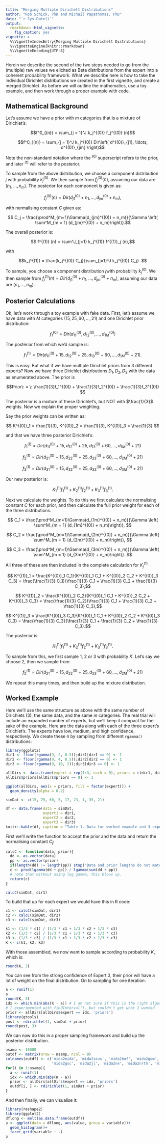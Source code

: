 ```yaml
---
title: "Merging Multiple Dirichelt Distributions"
author: "Rob Schick, PhD and Michail Papathomas, PhD"
date: "`r Sys.Date()`"
output: 
  rmarkdown::html_vignette:
    fig_caption: yes
vignette: >
  %\VignetteIndexEntry{Merging Multiple Dirichelt Distributions}
  %\VignetteEngine{knitr::rmarkdown}
  %\VignetteEncoding{UTF-8}
---
```


Herein we describe the second of the two steps needed to go from the (multiple) raw values we elicited as Beta distributions from the expert into a coherent probability framework. What we describe here is how to take the individual Dirichlet distributions we created in the first vignette, and create a merged Dirichlet. As before we will outline the mathematics, use a toy example, and then work through a proper example with code.

## Mathematical Background
Let's assume we have a prior with $m$ categories that is a mixture of Dirichlet's:

$$f^0_{(n)} = \sum_{j = 1}^J k_j^{(0)} f_j^{(0)} (n)$$

$$f^0_{(n)} = \sum_{j = 1}^J k_j^{(0)} Dir\left( d^{(0)}_{j1}, \ldots, d^{(0)}_{jm} \right)$$

Note the non-standard notation where the $^{(0)}$ superscript refers to the prior, and later $^{(1)}$ will refer to the posterior.

To sample from the above distribution, we choose a component distribution $j$ with probability $k_j^{(0)}$. We then sample from $f_j^{(0)} (n)$, assuming our data are $(n_1, \ldots, n_m)$. The posterior for each component is given as:

$$ f_j^{(0)} (n) = Dir \left( d^{(0)}_{j1} + n_1, \ldots, d^{(0)}_{jm} + n_m\right ),$$

with normalising constant $C$ given as:

$$ C_j = \frac{\prod^M_{m=1}\Gamma(d_{jm}^{(0)} + n_m)}{\Gamma \left( \sum^M_{m = 1} (d_{jm}^{(0)} + n_m)\right)}.$$

The overall posterior is:

$$ f^{(1)} (n) = \sum^J_{j=1} k_j^{(1)} f^{(1)}_j (n),$$

with 

$$k_j^{(1)} = \frac{k_j^{(0)} C_j}{\sum_{j=1}^J k_j^{(0)} C_j} .$$

To sample, you choose a component distribution $j$with probability $k_j^{(0)}$. We then sample from $f_j^{(1)} (n) = Dir \left( d^{(0)}_{j1} + n_1, \ldots, d^{(0)}_{jm} + n_m\right )$, assuming our data are $(n_1, \ldots, n_m)$.

## Posterior Calculations
Ok, let's work through a toy example with fake data. First, let's assume we have data with $M$ categories $(15, 25, 60, \ldots, 21)$ and one Dirichlet prior distribution:

$$f_1^{(0)} = Dir(d_{11}^{(0)}, d_{12}^{(0)}, \ldots, d_{1M}^{(0)})$$

The posterior from which we'd sample is:

$$ f_1^{(1)} = Dir(d_{11}^{(0)} + 15, d_{12}^{(0)} + 25, d_{13}^{(0)} + 60, \ldots, d_{1M}^{(0)} + 21).$$

This is easy. But what if we have multiple Dirichlet priors from 3 different experts? Now we have three Dirichlet distributions $D_1, D_2, D_3$ with the data as enumerated above. The prior is 

$$Prior\: = \: \frac{1}{3}f_1^{(0)} +  \frac{1}{3}f_2^{(0)} + \frac{1}{3}f_3^{(0)} $$

The posterior is a mixture of these Dirichlet's, but NOT with $\frac{1}{3}$ weights. Now we explain the proper weighting.

Say the prior weights can be written as:

$$ K^{(0)}_1 = \frac{1}{3}, K^{(0)}_2 = \frac{1}{3}, K^{(0)}_3 = \frac{1}{3} $$

and that we have three posterior Dirichlet's: 

$$ f_1^{(1)} = Dir(d_{11}^{(0)} + 15, d_{12}^{(0)} + 25, d_{13}^{(0)} + 60, \ldots, d_{1M}^{(0)} + 21) $$

$$ f_2^{(1)} = Dir(d_{21}^{(0)} + 15, d_{22}^{(0)} + 25, d_{23}^{(0)} + 60, \ldots, d_{2M}^{(0)} + 21) $$

$$ f_3^{(1)} = Dir(d_{31}^{(0)} + 15, d_{32}^{(0)} + 25, d_{33}^{(0)} + 60, \ldots, d_{3M}^{(0)} + 21) $$

Our new posterior is:  

$$ K^{(1)}_1 f_1^{(1)} + K^{(1)}_2 f_2^{(1)} + K^{(1)}_3 f_3^{(1)}. $$

Next we calculate the weights. To do this we first calculate the normalising constant $C$ for each prior, and then calculate the full prior weight for each of the three distributions.

$$ C_1 = \frac{\prod^M_{m=1}\Gamma(d_{1m}^{(0)} + n_m)}{\Gamma \left( \sum^M_{m = 1} (d_{1m}^{(0)} + n_m)\right)}, $$

$$ C_2 = \frac{\prod^M_{m=1}\Gamma(d_{2m}^{(0)} + n_m)}{\Gamma \left( \sum^M_{m = 1} (d_{2m}^{(0)} + n_m)\right)}, $$

$$ C_3 = \frac{\prod^M_{m=1}\Gamma(d_{3m}^{(0)} + n_m)}{\Gamma \left( \sum^M_{m = 1} (d_{3m}^{(0)} + n_m)\right)}. $$

All three of these are then included in the complete calculation for $K^{(1)}_j$

$$ K^{(1)}_1  = \frac{K^{(0)}_1 C_1}{K^{(0)}_1 C_1 + K^{(0)}_2 C_2 + K^{(0)}_3 C_3} = \frac{\frac{1}{3} C_1}{\frac{1}{3} C_1 + \frac{1}{3} C_2 + \frac{1}{3} C_3},$$

$$ K^{(1)}_2  = \frac{K^{(0)}_2 C_2}{K^{(0)}_1 C_1 + K^{(0)}_2 C_2 + K^{(0)}_3 C_3} = \frac{\frac{1}{3} C_2}{\frac{1}{3} C_1 + \frac{1}{3} C_2 + \frac{1}{3} C_3},$$

$$ K^{(1)}_3  = \frac{K^{(0)}_3 C_3}{K^{(0)}_1 C_1 + K^{(0)}_2 C_2 + K^{(0)}_3 C_3} = \frac{\frac{1}{3} C_3}{\frac{1}{3} C_1 + \frac{1}{3} C_2 + \frac{1}{3} C_3}.$$

The posterior is:  

$$ K^{(1)}_1 f_1^{(1)} + K^{(1)}_2 f_2^{(1)} + K^{(1)}_3 f_3^{(1)}. $$

To sample from this, we first sample 1, 2 or 3 with probability $K$. Let's say we choose 2, then we sample from:

$$ f_2^{(1)} = Dir(d_{21}^{(0)} + 15, d_{22}^{(0)} + 25, d_{23}^{(0)} + 60, \ldots, d_{2M}^{(0)} + 21) $$

We repeat this many times, and then build up the mixture distribution.

## Worked Example
Here we'll use the same structure as above with the same number of Dirichlets (3), the same data, and the same $m$ categories. The real trial will include an expanded number of experts, but we'll keep it compact for the sake of the example. Here are the data along with each of the three expert's Dirichlet's. The experts have low, medium, and high confidence, respectively. We create these $n$ by sampling from different `rgamma()` distributions:

```r
library(ggplot2)
dir1 <- floor(rgamma(9, 2, 0.5));dir1[dir1 == 0] <- 1
dir2 <- floor(rgamma(9, 4, 0.5));dir2[dir2 == 0] <- 1
dir3 <- floor(rgamma(9, 10, 2));dir3[dir3 == 0] <- 1

allDirs <- data.frame(expert = rep(1:3, each = 9), priors = c(dir1, dir2, dir3))
allDirs$priors[allDirs$priors == 0] <- 1

ggplot(allDirs, aes(x = priors, fill = factor(expert))) + 
  geom_density(alpha = 0.2)

simDat <- c(15, 25, 60, 5, 17, 23, 1, 35, 21)

df <- data.frame(data = simDat,
                 expert1 = dir1,
                 expert2 = dir2,
                 expert3 = dir3)
knitr::kable(df, caption = "Table 1. Data for worked example and 3 experts' prior Dirichlet distributions.")
```

First we'll write the function to accept the prior and the data and return the normalising constant $C_j$:

```r

calcC <- function(data, prior){
  dd <- as.vector(data)
  pp <- as.vector(prior)
  if(length(dd) != length(pp)) stop('Data and prior lengths do not match')
  c <- prod(lgamma(dd + pp)) / lgamma(sum(dd + pp)) 
  # note that without using log gamma, this blows up.
  return(c)
}

calcC(simDat, dir1)
```

To build that up for each expert we would have this in R code:

```r
c1 <- calcC(simDat, dir1)
c2 <- calcC(simDat, dir2)
c3 <- calcC(simDat, dir3)

k1 <- (1/3 * c1) / (1/3 * c1 + 1/3 * c2 + 1/3 * c3)
k2 <- (1/3 * c2) / (1/3 * c1 + 1/3 * c2 + 1/3 * c3)
k3 <- (1/3 * c3) / (1/3 * c1 + 1/3 * c2 + 1/3 * c3)
K <- c(k1, k2, k3)
```

With those assembled, we now want to sample according to probability $K$, which is:

```r
round(K, 3)
```

You can see from the strong confidence of Expert 3, their prior will have a lot of weight on the final distribution. On to sampling for one iteration:

```r
a <- runif(1)
a
round(K, 3)
idx <- which.min(abs(K - a)) # I am not sure if this is the right algorithm
# I experimented with findInterval(), but couldn't get what I wanted
prior <- allDirs[allDirs$expert == idx, 'priors']
library(gtools)
post <- rdirichlet(1, simDat + prior)
round(post, 3)
```

We can now do this in a proper sampling framework and build up the posterior distribution.

```r
nsamp <- 10000
outdf <- matrix(nrow = nsamp, ncol = 9)
colnames(outdf) <- c('mida2mida', 'mida2seus', 'mida2bof', 'mida2gom', 
                     'mida2gsc', 'mida2jl', 'mida2ne', 'mida2nrth', 'mida2rb')
for(i in 1:nsamp){
  a <- runif(1)
  idx <- which.min(abs(K - a)) 
  prior <- allDirs[allDirs$expert == idx, 'priors']
  outdf[i, ] <- rdirichlet(1, simDat + prior)
}
```

And then finally, we can visualise it:

```r
library(reshape2)
library(ggplot2)
dflong <- melt(as.data.frame(outdf))
p <- ggplot(data = dflong, aes(value, group = variable))+
  geom_histogram()+
  facet_grid(variable ~ .)
p
```



